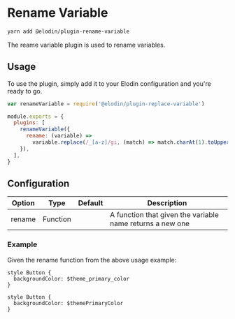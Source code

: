 

# Rename Variable

```bash
yarn add @elodin/plugin-rename-variable
```

The reame variable plugin is used to rename variables.

## Usage

To use the plugin, simply add it to your Elodin configuration and you're ready to go.

```javascript name=elodin.config.js
var renameVariable = require('@elodin/plugin-replace-variable')

module.exports = {
  plugins: [
    renameVariable({
      rename: (variable) =>
        variable.replace(/_[a-z]/gi, (match) => match.charAt(1).toUpperCase()),
    }),
  ],
}
```

## Configuration

| Option | Type     | Default | Description                                               |
| ------ | -------- | ------- | --------------------------------------------------------- |
| rename | Function |         | A function that given the variable name returns a new one |

### Example

Given the rename function from the above usage example:

```elodin name=button.elo info=Input
style Button {
  backgroundColor: $theme_primary_color
}
```

```elodin name=button.elo info=Output
style Button {
  backgroundColor: $themePrimaryColor
}
```
